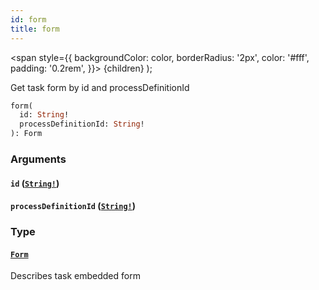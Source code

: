 ```yaml
---
id: form
title: form
---
```


<span
style={{
      backgroundColor: color,
      borderRadius: '2px',
      color: '#fff',
      padding: '0.2rem',
    }}>
{children}
</span>
);

Get task form by id and processDefinitionId

```graphql
form(
  id: String!
  processDefinitionId: String!
): Form

```

### Arguments

#### `id` ([`String!`](/docs/reference/tasklist-api/scalars/string))

#### `processDefinitionId` ([`String!`](/docs/reference/tasklist-api/scalars/string))

### Type

#### [`Form`](/docs/reference/tasklist-api/objects/form)

Describes task embedded form
